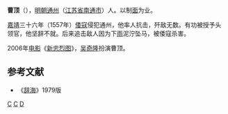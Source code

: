 '''曹顶'''（{{bd|?||?||}}），[[明朝|明朝]][[通州|通州]]（[[江苏省|江苏省]][[南通市|南通市]]）人。以制[[面|面]]为业。

[[嘉靖|嘉靖]]三十六年（1557年）[[倭寇|倭寇]]侵犯通州，他率人抗击，歼敌无数。有功被授予头领官，他坚辞不就。后来追击敌人因为下[[雨|雨]]泥泞坠马，被倭寇杀害。

2006年[[电影|电影]]《[[新忠烈图|新忠烈图]]》，[[吴奇隆|吴奇隆]]扮演曹顶。
==参考文献==
*《[[辞海|辞海]]》1979版
[[Category:明朝军事人物|C]] 
[[Category:南通人|C]] 
[[Category:曹姓|D]]